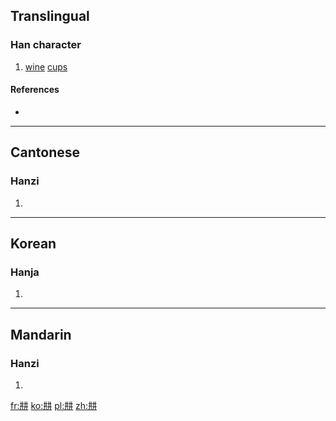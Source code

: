 ==Translingual==

===Han character===
{{Han char|rn=7|rad=二|as=06|sn=8|four=|canj=廿廿廿廿 (TTTT)|ids=⿰[[井]]井}}

# [[wine]] [[cup]]s

====References====
* {{Han ref|kx=0087.141|hdz=10023.010|uh=3429|ud=13353}}

----

==Cantonese==

===Hanzi===
{{yue-hanzi|jyut=|y=jing4}}

# {{defn|lang=yue|sort=二06}}

----

==Korean==

===Hanja===
{{ko-hanja|hangeul=형|rv=hyeong|mr=hyŏng|y=hyeng|eumhun=술독|ehrv=suldok|ehmr=sultok|ehy=swultok}}

# {{defn|lang=ko|sort=二06}}

----

==Mandarin==

===Hanzi===
{{cmn-hanzi|pin=[[xíng]] ([[xing2]])|wg=hsing<sup>2</sup>}}

# {{defn|lang=cmn|sort=二06}}

[[fr:㐩]]
[[ko:㐩]]
[[pl:㐩]]
[[zh:㐩]]